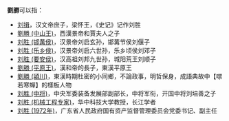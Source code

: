 '''劉勝'''可以指：
* [[刘揖|刘揖]]，汉文帝庶子，梁怀王，《史记》记作刘胜
* [[劉勝_(中山王)|劉勝 (中山王)]]，西漢景帝和賈夫人之子
* [[刘胜_(邯冓侯)|刘胜 (邯冓侯)]]，汉景帝刘启玄孙，邯冓节侯刘偃子
* [[刘胜_(乐乡侯)|刘胜 (乐乡侯)]]，汉景帝刘启六世孙，乐乡顷侯刘邓子
* [[刘胜_(要安侯)|刘胜 (要安侯)]]，汉高祖刘邦九世孙，城阳荒王刘顺子
* [[劉勝_(平原王)|劉勝 (平原王)]]，漢和帝的長子，東漢平原王
* [[劉勝_(潁川)|劉勝 (潁川)]]，東漢時期杜密的小同鄉，不論政事，明哲保身，成語典故中【噤若寒蟬】的樣板人物
* [[刘胜_(中将)|刘胜 (中将)]]，中央军委装备发展部副部长，中将军衔，开国中将刘培善之子
* [[刘胜_(机械工程专家)|刘胜 (机械工程专家)]]，华中科技大学教授，长江学者
* [[刘胜_(1972年)|刘胜 (1972年)]]，广东省人民政府国有资产监督管理委员会党委书记、副主任
{{disambig|S|Cat=二字刘姓人名消歧义}}